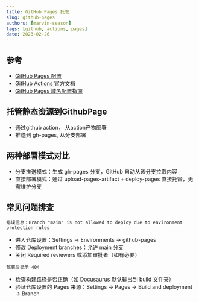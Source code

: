 ```yaml
---
title: GitHub Pages 托管
slug: github-pages
authors: [marvin-season]
tags: [github, actions, pages]
date: 2023-02-26
---
```

## 参考
- [GitHub Pages 配置](https://github.com/marvin-season/aio-tool/settings/pages)
- [GitHub Actions 官方文档](https://docs.github.com/actions)
- [GitHub Pages 域名配置指南](https://docs.github.com/pages/configuring-a-custom-domain-for-your-github-pages-site)

## 托管静态资源到GithubPage
- 通过github action， 从action产物部署
- 推送到 gh-pages, 从分支部署

## 两种部署模式对比
- 分支推送模式：生成 gh-pages 分支，GitHub 自动从该分支拉取内容
- 直接部署模式：通过 upload-pages-artifact + deploy-pages 直接托管，无需维护分支

## 常见问题排查
`错误信息：Branch "main" is not allowed to deploy due to environment protection rules`

- 进入仓库设置：Settings → Environments → github-pages
- 修改 Deployment branches：允许 main 分支
- 关闭 Required reviewers 或添加审批者（如有必要）

`部署后显示 404`
- 检查构建路径是否正确（如 Docusaurus 默认输出到 build 文件夹）
- 验证仓库设置的 Pages 来源：Settings → Pages → Build and deployment → Branch
